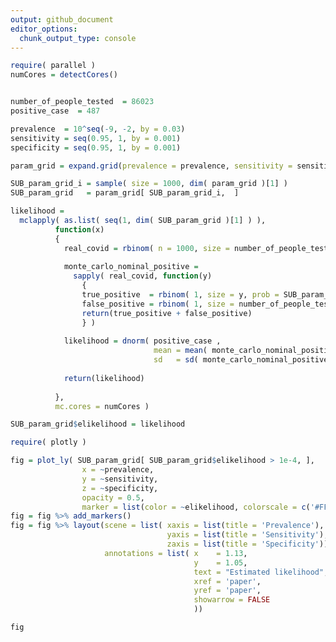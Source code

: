 ```yaml
---
output: github_document
editor_options: 
  chunk_output_type: console
---
```


```r

require( parallel )
numCores = detectCores()


number_of_people_tested  = 86023
positive_case  = 487

prevalence  = 10^seq(-9, -2, by = 0.03)
sensitivity = seq(0.95, 1, by = 0.001)
specificity = seq(0.95, 1, by = 0.001)

param_grid = expand.grid(prevalence = prevalence, sensitivity = sensitivity, specificity = specificity)

SUB_param_grid_i = sample( size = 1000, dim( param_grid )[1] )
SUB_param_grid   = param_grid[ SUB_param_grid_i,  ]

likelihood = 
  mclapply( as.list( seq(1, dim( SUB_param_grid )[1] ) ),
          function(x)
          {
            real_covid = rbinom( n = 1000, size = number_of_people_tested, prob = SUB_param_grid[x,1] )  
            
            monte_carlo_nominal_positive = 
              sapply( real_covid, function(y) 
                {
                true_positive  = rbinom( 1, size = y, prob = SUB_param_grid[x,3] )
                false_positive = rbinom( 1, size = number_of_people_tested - y, prob = 1 - SUB_param_grid[x,3] )
                return(true_positive + false_positive)
                } )
            
            likelihood = dnorm( positive_case ,
                                mean = mean( monte_carlo_nominal_positive ),
                                sd   = sd( monte_carlo_nominal_positive ))
            
            return(likelihood)
            
          }, 
          mc.cores = numCores )

SUB_param_grid$elikelihood = likelihood


```

```r

require( plotly )

fig = plot_ly( SUB_param_grid[ SUB_param_grid$elikelihood > 1e-4, ], 
                x = ~prevalence, 
                y = ~sensitivity, 
                z = ~specificity, 
                opacity = 0.5,
                marker = list(color = ~elikelihood, colorscale = c('#FFE1A1', '#683531'), showscale = TRUE))
fig = fig %>% add_markers()
fig = fig %>% layout(scene = list( xaxis = list(title = 'Prevalence'),
                                   yaxis = list(title = 'Sensitivity'),
                                   zaxis = list(title = 'Specificity')),
                     annotations = list( x    = 1.13,
                                         y    = 1.05,
                                         text = "Estimated likelihood",
                                         xref = 'paper',
                                         yref = 'paper',
                                         showarrow = FALSE
                                         ))

fig
```



                   
                   
